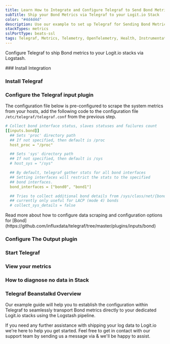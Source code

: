 ```yaml
---
title: Learn How to Integrate and Configure Telegraf to Send Bond Metrics
subTitle: Ship your Bond Metrics via Telegraf to your Logit.io Stack
color: "#4d4d4d"
description: Use our example to set up Telegraf for Sending Bond Metrics to Your Logit.io Stacks. Configure Telegraf to Transmit Bond Metrics to Logstash or Elasticsearch.
stackTypes: metrics
sslPortType: beats-ssl
tags: Telegraf, Metrics, Telemetry, OpenTelemetry, Health, Instrumentation, Bond, Prometheus, Networking, Network Bonding
---
```


Configure Telegraf to ship Bond metrics to your Logit.io stacks via Logstash.

<Steps>
  ### Install Integration
  <InstallIntegration/>

  ### Install Telegraf

  <InstallTelegraf />

  ### Configure the Telegraf input plugin

  The configuration file below is pre-configured to scrape the system metrics from your hosts, add the following code to the configuration file `/etc/telegraf/telegraf.conf` from the previous step.

  ```yaml copy
  # Collect bond interface status, slaves statuses and failures count
  [[inputs.bond]]
    ## Sets 'proc' directory path
    ## If not specified, then default is /proc
    host_proc = "/proc"

    ## Sets 'sys' directory path
    ## If not specified, then default is /sys
    # host_sys = "/sys"

    ## By default, telegraf gather stats for all bond interfaces
    ## Setting interfaces will restrict the stats to the specified
    ## bond interfaces.
    bond_interfaces = ["bond0", "bond1"]

    ## Tries to collect additional bond details from /sys/class/net/{bond}
    ## currently only useful for LACP (mode 4) bonds
    # collect_sys_details = false
  ```

  <Callout type="info">
    Read more about how to configure data scraping and configuration options for [Bond](https://github.com/influxdata/telegraf/tree/master/plugins/inputs/bond)
  </Callout>

  ### Configure The Output plugin

  <TelegrafOutputPlugin />

  ### Start Telegraf

  <StartTelegraf />

  ### View your metrics
  <LaunchStack source="Bond_Metrics_via_Telegraf" utmMedium="metrics" utmCampaign="telegraf-Bond-metrics" />

  ### How to diagnose no data in Stack

  <DiagnoseNoData />

</Steps>

### Telegraf Beanstalkd Overview

Our example guide will help you to establish the configuration within Telegraf to seamlessly transport Bond metrics directly to your dedicated 
Logit.io stacks using the Logstash pipeline.

If you need any further assistance with shipping your log data to Logit.io we're here to help you get started. Feel free to get in contact with 
our support team by sending us a message via <IntercomButton text="live chat" /> & we'll be happy to assist.